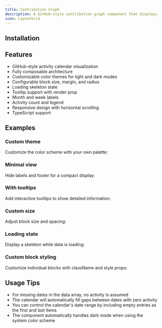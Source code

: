 ```yaml
---
title: Contribution Graph
description: A GitHub-style contribution graph component that displays activity levels over time.
icon: LayoutGrid
---
```


<Preview path="contribution-graph" />

## Installation

<Installer packageName="contribution-graph" />

## Features

- GitHub-style activity calendar visualization
- Fully composable architecture
- Customizable color themes for light and dark modes
- Configurable block size, margin, and radius
- Loading skeleton state
- Tooltip support with render prop
- Month and week labels
- Activity count and legend
- Responsive design with horizontal scrolling
- TypeScript support

## Examples

### Custom theme

Customize the color scheme with your own palette:

<Preview path="contribution-graph-custom-theme" />

### Minimal view

Hide labels and footer for a compact display:

<Preview path="contribution-graph-minimal" />

### With tooltips

Add interactive tooltips to show detailed information:

<Preview path="contribution-graph-tooltip" />

### Custom size

Adjust block size and spacing:

<Preview path="contribution-graph-size" />

### Loading state

Display a skeleton while data is loading:

<Preview path="contribution-graph-loading" />

### Custom block styling

Customize individual blocks with className and style props:

<Preview path="contribution-graph-custom-blocks" />

## Usage Tips

- For missing dates in the data array, no activity is assumed
- The calendar will automatically fill gaps between dates with zero activity
- You can control the calendar's date range by including empty entries as the first and last items
- The component automatically handles dark mode when using the system color scheme